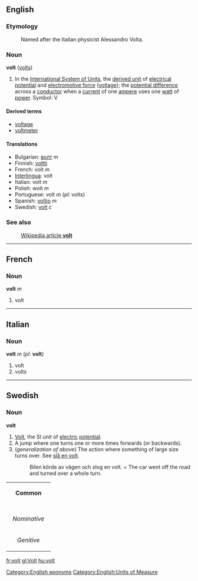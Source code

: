 ==English==
===Etymology===
:Named after the Italian physicist Alessandro Volta.

===Noun===
'''volt''' ([[volts]])

#In the [[International System of Units]], the [[derived unit]] of [[electrical potential]] and [[electromotive force]] ([[voltage]]); the [[potential difference]] across a [[conductor]] when a [[current]] of one [[ampere]] uses one [[watt]] of [[power]].  Symbol: V

====Derived terms====
*[[voltage]]
*[[voltmeter]]

====Translations====
*Bulgarian: [[волт]] ''m''
*Finnish: [[voltti]]
*French: volt ''m'' 
*[[Interlingua]]: volt
*Italian: volt ''m''
*Polish: wolt ''m''
*Portuguese: volt ''m'' (''pl'': volts)
*Spanish: [[voltio]] ''m''
*Swedish: [[volt#Swedish|volt]] ''c''

===See also===
:[[w:volt|Wikipedia article '''volt''']]

[[Category:English eponyms]]

----
==French==
===Noun===
'''volt''' ''m''

#volt

----
==Italian==
===Noun===
'''volt''' ''m'' (''pl'': '''volt''')

#volt
#volts

----
==Swedish==
===Noun===
'''volt'''

#[[Volt]], the SI unit of [[electric]] [[potential]]. 
#A jump where one turns one or more times forwards (or backwards). <!---[[sommersault]]?--->
#(''generalization of above'') The action where something of large size turns over. See [[slå en volt]].
#:Bilen körde av vägen och slog en volt. = The car went off the road and turned over a whole turn.

{| border=1 cellspacing=0
| bgcolor="#FFFFF0" colspan=5 align=center | '''Common'''
|-
|- bgcolor="#FFFFF0" align=center
! rowspan=2 | 
| colspan=2 width=105| Singular 
| colspan=2 | Plural
|- bgcolor="#FFFFF0" align=center
| width=105 | ''Indefinite'' 
| width=105 | ''Definite'' 
| width=105 |  ''Indefinite'' 
|  width=105 | ''Definite''
|- align=center
| width=105 bgcolor="#FFFFF0" | ''Nominative'' 
| [[volt]]
| [[volten]]
| [[volter]]
| [[volterna]]
|- align=center
| width=105 bgcolor="#FFFFF0" | ''Genitive'' 
| [[volts]]
| [[voltens]]
| [[volters]]
| [[volternas]]
|}

[[Category:English:Units of Measure]]

[[fr:volt]]
[[gl:Volt]]
[[hu:volt]]